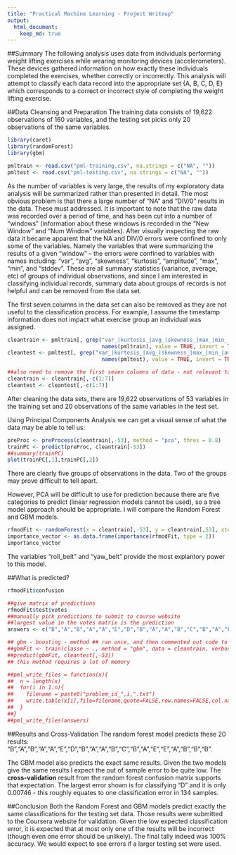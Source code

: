```yaml
---
title: "Practical Machine Learning - Project Writeup"
output: 
  html_document:
    keep_md: true
---
```

##Summary
The following analysis uses data from individuals performing weight lifting exercises while wearing monitoring devices (accelerometers). These devices gathered information on how exactly these individuals completed the exercises, whether correctly or incorrectly. This analysis will attempt to classify each data record into the appropriate set {A, B, C, D, E} which corresponds to a correct or incorrect style of completing the weight lifting exercise.

##Data Cleansing and Preparation
The training data consists of 19,622 observations of 160 variables, and the testing set picks only 20 observations of the same variables. 

```r
library(caret)
library(randomForest)
library(gbm)

pmltrain <- read.csv("pml-training.csv", na.strings = c("NA", ""))
pmltest <- read.csv("pml-testing.csv", na.strings = c("NA", ""))
```

As the number of variables is very large, the results of my exploratory data analysis will be summarized rather than presented in detail. The most obvious problem is that there a large number of "NA" and "DIV/0" results in the data. These must addressed. It is important to note that the raw data was recorded over a period of time, and has been cut into a number of "windows" (information about these windows is recorded in the "New Window" and "Num Window" variables). After visually inspecting the raw data it became apparent that the NA and DIV/0 errors were confined to only some of the variables. Namely the variables that were summarizing the results of a given "window" -- the errors were confined to variables with names including: "var", "avg", "skewness", "kurtosis", "amplitude", "max", "min", and "stddev". These are all summary statistics (variance, average, etc) of groups of individual observations, and since I am interested in classifying individual records, summary data about groups of records is not helpful and can be removed from the data set.  
  
The first seven columns in the data set can also be removed as they are not useful to the classification process. For example, I assume the timestamp information does not impact what exercise group an individual was assigned. 

```r
cleantrain <- pmltrain[, grep("var_|kurtosis_|avg_|skewness_|max_|min_|amplitude_|stddev_", 
                              names(pmltrain), value = TRUE, invert = TRUE)]
cleantest <- pmltest[, grep("var_|kurtosis_|avg_|skewness_|max_|min_|amplitude_|stddev_", 
                              names(pmltest), value = TRUE, invert = TRUE)]

##also need to remove the first seven columns of data - not relevant to the analysis at hand
cleantrain <- cleantrain[,-c(1:7)]
cleantest <- cleantest[,-c(1:7)]
```

After cleaning the data sets, there are 19,622 observations of 53 variables in the training set and 20 observations of the same variables in the test set.  

Using Principal Components Analysis we can get a visual sense of what the data may be able to tell us:
```r
preProc <- preProcess(cleantrain[,-53], method = "pca", thres = 0.8)
trainPC <- predict(preProc, cleantrain[-53])
##summary(trainPC)
plot(trainPC[,1],trainPC[,2])
```

There are clearly five groups of observations in the data. Two of the groups may prove difficult to tell apart.  

However, PCA will be difficult to use for prediction because there are five categories to predict (linear regression models cannot be used), so a tree model approach should be appropriate. I will compare the Random Forest and GBM models.  


```r
rfmodFit <- randomForest(x = cleantrain[,-53], y = cleantrain[,53], xtest = cleantest[,-53], importance = TRUE)
importance_vector <- as.data.frame(importance(rfmodFit, type = 2))
importance_vector
```
  
The variables "roll_belt" and "yaw_belt" provide the most explantory power to this model.  

##What is predicted?

```r
rfmodFit$confusion

##give matrix of predictions
rfmodFit$test$votes
##manually pick predictions to submit to course website
##largest value in the votes matrix is the prediction
answers <- c("B","A","B","A","A","E","D","B","A","A","B","C","B","A","E","E","A","B","B","B")

## gbm - boosting - method ## ran once, and then commented out code to speed up report generation
##gbmFit <- train(classe ~ ., method = "gbm", data = cleantrain, verbose = FALSE)
##predict(gbmFit, cleantest[,-53])
## this method requires a lot of memory 

##pml_write_files = function(x){
##  n = length(x)
##  for(i in 1:n){
##    filename = paste0("problem_id_",i,".txt")
##    write.table(x[i],file=filename,quote=FALSE,row.names=FALSE,col.names=FALSE)
##  }
##}
##pml_write_files(answers)
```
##Results and Cross-Validation
The random forest model predicts these 20 results: "B","A","B","A","A","E","D","B","A","A","B","C","B","A","E","E","A","B","B","B".  

The GBM model also predicts the exact same results. Given the two models give the same results I expect the out of sample error to be quite low. The **cross-validation** result from the random forest confusion matrix supports that expectation. The largest error shown is for classifying "D" and it is only 0.00746 - this roughly equates to one classification error in 134 samples.

##Conclusion
Both the Random Forest and GBM models predict exactly the same classifications for the testing set data. Those results were submitted to the Coursera website for validation. Given the low expected classification error, it is expected that at most only one of the results will be incorrect (though even one error should be unlikely). The final tally indeed was 100% accuracy. We would expect to see errors if a larger testing set were used.

